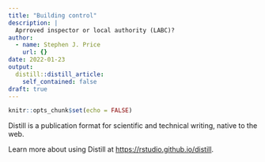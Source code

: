 ```yaml
---
title: "Building control"
description: |
  Aprroved inspector or local authority (LABC)?
author:
  - name: Stephen J. Price
    url: {}
date: 2022-01-23
output:
  distill::distill_article:
    self_contained: false
draft: true
---
```



```r
knitr::opts_chunk$set(echo = FALSE)
```

Distill is a publication format for scientific and technical writing, native to the web.

Learn more about using Distill at <https://rstudio.github.io/distill>.


